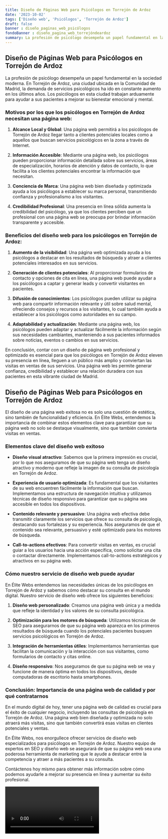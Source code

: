 ```yaml
---
title: Diseño de Páginas Web para Psicólogos en Torrejón de Ardoz
date: '2023-10-02'
tags: ['Diseño web', 'Psicólogos', 'Torrejón de Ardoz']
draft: false
banner : diseño_paginas_web_psicólogos
fondoBanner : diseño_pagina_web_torrejóndeardoz
summary: La profesión de psicólogo desempeña un papel fundamental en la sociedad moderna. En Torrejón de Ardoz, una ciudad ubicada en la Comunidad de Madrid, la demanda de servicios psicológicos ha ido en constante aumento en los últimos años. Los psicólogos en esta ciudad trabajan arduamente para ayudar a sus pacientes a mejorar su bienestar emocional y mental.
---
```


## Diseño de Páginas Web para Psicólogos en Torrejón de Ardoz

La profesión de psicólogo desempeña un papel fundamental en la sociedad moderna. En Torrejón de Ardoz, una ciudad ubicada en la Comunidad de Madrid, la demanda de servicios psicológicos ha ido en constante aumento en los últimos años. Los psicólogos en esta ciudad trabajan arduamente para ayudar a sus pacientes a mejorar su bienestar emocional y mental.

### Motivos por los que los psicólogos en Torrejón de Ardoz necesitan una página web:

1. **Alcance Local y Global**: Una página web permitirá a los psicólogos de Torrejón de Ardoz llegar tanto a clientes potenciales locales como a aquellos que buscan servicios psicológicos en la zona a través de Internet.

2. **Información Accesible**: Mediante una página web, los psicólogos pueden proporcionar información detallada sobre sus servicios, áreas de especialización, horarios de atención y datos de contacto, lo que facilita a los clientes potenciales encontrar la información que necesitan.

3. **Conciencia de Marca**: Una página web bien diseñada y optimizada ayuda a los psicólogos a establecer su marca personal, transmitiendo confianza y profesionalismo a los visitantes.

4. **Credibilidad Profesional**: Una presencia en línea sólida aumenta la credibilidad del psicólogo, ya que los clientes perciben que un profesional con una página web se preocupa por brindar información transparente y accesible.

### Beneficios del diseño web para los psicólogos en Torrejón de Ardoz:

1. **Aumento de la visibilidad**: Una página web optimizada ayuda a los psicólogos a destacar en los resultados de búsqueda y atraer a clientes potenciales interesados en sus servicios.

2. **Generación de clientes potenciales**: Al proporcionar formularios de contacto y opciones de cita en línea, una página web puede ayudar a los psicólogos a captar y generar leads y convertir visitantes en pacientes.

3. **Difusión de conocimientos**: Los psicólogos pueden utilizar su página web para compartir información relevante y útil sobre salud mental, ofreciendo consejos y recursos a los visitantes, lo cual también ayuda a establecer a los psicólogos como autoridades en su campo.

4. **Adaptabilidad y actualización**: Mediante una página web, los psicólogos pueden adaptar y actualizar fácilmente la información según sus necesidades cambiantes, manteniendo a sus pacientes informados sobre noticias, eventos o cambios en sus servicios.

En conclusión, contar con un diseño de página web profesional y optimizado es esencial para que los psicólogos en Torrejón de Ardoz eleven su presencia en línea, lleguen a un público más amplio y conviertan las visitas en ventas de sus servicios. Una página web les permite generar confianza, credibilidad y establecer una relación duradera con sus pacientes en esta vibrante ciudad de Madrid.

<GifSeo />

<Cta />

## Diseño de Páginas Web para Psicólogos en Torrejón de Ardoz

El diseño de una página web exitosa no es solo una cuestión de estética, sino también de funcionalidad y eficiencia. En Élite Webs, entendemos la importancia de combinar estos elementos clave para garantizar que su página web no solo se destaque visualmente, sino que también convierta visitas en ventas. 

### Elementos clave del diseño web exitoso

- **Diseño visual atractivo**: Sabemos que la primera impresión es crucial, por lo que nos aseguramos de que su página web tenga un diseño atractivo y moderno que refleje la imagen de su consulta de psicología en Torrejón de Ardoz.

- **Experiencia de usuario optimizada**: Es fundamental que los visitantes de su web encuentren fácilmente la información que buscan. Implementamos una estructura de navegación intuitiva y utilizamos técnicas de diseño responsivo para garantizar que su página sea accesible en todos los dispositivos.

- **Contenido relevante y persuasivo**: Una página web efectiva debe transmitir claramente los servicios que ofrece su consulta de psicología, destacando sus fortalezas y su experiencia. Nos aseguramos de que el contenido sea relevante, persuasivo y esté optimizado para los motores de búsqueda.

- **Call-to-actions efectivos**: Para convertir visitas en ventas, es crucial guiar a los usuarios hacia una acción específica, como solicitar una cita o contactar directamente. Implementamos call-to-actions estratégicos y atractivos en su página web.

### Cómo nuestro servicio de diseño web puede ayudar

En Élite Webs entendemos las necesidades únicas de los psicólogos en Torrejón de Ardoz y sabemos cómo destacar su consulta en el mundo digital. Nuestro servicio de diseño web ofrece los siguientes beneficios:

1. **Diseño web personalizado**: Creamos una página web única y a medida que refleje la identidad y los valores de su consulta psicológica.

2. **Optimización para los motores de búsqueda**: Utilizamos técnicas de SEO para asegurarnos de que su página web aparezca en los primeros resultados de búsqueda cuando los potenciales pacientes busquen servicios psicológicos en Torrejón de Ardoz.

3. **Integración de herramientas útiles**: Implementamos herramientas que facilitan la comunicación y la interacción con sus visitantes, como formularios de contacto y citas online.

4. **Diseño responsivo**: Nos aseguramos de que su página web se vea y funcione de manera óptima en todos los dispositivos, desde computadoras de escritorio hasta smartphones.

### Conclusión: Importancia de una página web de calidad y por qué contratarnos

En el mundo digital de hoy, tener una página web de calidad es crucial para el éxito de cualquier negocio, incluyendo las consultas de psicología en Torrejón de Ardoz. Una página web bien diseñada y optimizada no solo atraerá más visitas, sino que también convertirá esas visitas en clientes potenciales y ventas.

En Élite Webs, nos enorgullece ofrecer servicios de diseño web especializados para psicólogos en Torrejón de Ardoz. Nuestro equipo de expertos en SEO y diseño web se asegurará de que su página web sea una poderosa herramienta de marketing que le ayude a destacar entre la competencia y atraer a más pacientes a su consulta.

Contáctenos hoy mismo para obtener más información sobre cómo podemos ayudarle a mejorar su presencia en línea y aumentar su éxito profesional.

<Video />

<CtaBot job='Psicólogos' city='Torrejón de Ardoz'/>

<Gmaps query='Torrejón de Ardoz+españa+maps' />